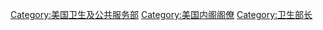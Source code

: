 [[Category:美国卫生及公共服务部|Category:美国卫生及公共服务部]]
[[Category:美国内阁阁僚|Category:美国内阁阁僚]]
[[Category:卫生部长|Category:卫生部长]]